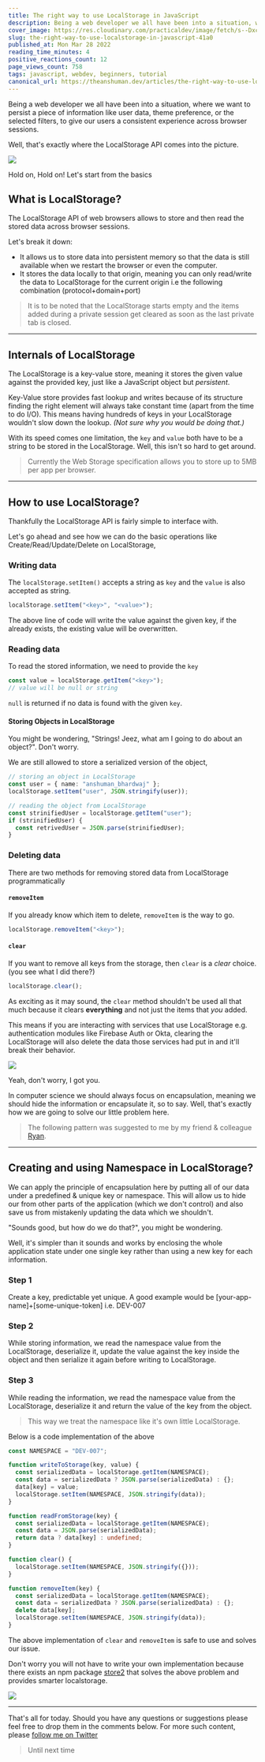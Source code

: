 ```yaml
---
title: The right way to use LocalStorage in JavaScript
description: Being a web developer we all have been into a situation, where we want to persist a piece of...
cover_image: https://res.cloudinary.com/practicaldev/image/fetch/s--DxcxThWL--/c_imagga_scale,f_auto,fl_progressive,h_420,q_auto,w_1000/https://dev-to-uploads.s3.amazonaws.com/uploads/articles/764r8cz73grqy9tvy18f.png
slug: the-right-way-to-use-localstorage-in-javascript-41a0
published_at: Mon Mar 28 2022
reading_time_minutes: 4
positive_reactions_count: 12
page_views_count: 758
tags: javascript, webdev, beginners, tutorial
canonical_url: https://theanshuman.dev/articles/the-right-way-to-use-localstorage-in-javascript-41a0
---
```


Being a web developer we all have been into a situation, where we want to persist a piece of information like user data, theme preference, or the selected filters, to give our users a consistent experience across browser sessions.

Well, that's exactly where the LocalStorage API comes into the picture.

<img
  className="w-96 h-96"
  src="https://media.giphy.com/media/1YZQJBcZWgdaoUoVRd/giphy.gif"
/>

Hold on, Hold on! Let's start from the basics

## What is LocalStorage?

The LocalStorage API of web browsers allows to store and then read the stored data across browser sessions.

Let's break it down:

- It allows us to store data into persistent memory so that the data is still available when we restart the browser or even the computer.
- It stores the data locally to that origin, meaning you can only read/write the data to LocalStorage for the current origin i.e the following combination (protocol+domain+port)

> It is to be noted that the LocalStorage starts empty and the items added during a private session get cleared as soon as the last private tab is closed.

---

## Internals of LocalStorage

The LocalStorage is a key-value store, meaning it stores the given value against the provided key, just like a JavaScript object but _persistent_.

Key-Value store provides fast lookup and writes because of its structure finding the right element will always take constant time (apart from the time to do I/O). This means having hundreds of keys in your LocalStorage wouldn't slow down the lookup. _(Not sure why you would be doing that.)_

With its speed comes one limitation, the `key` and `value` both have to be a string to be stored in the LocalStorage.
Well, this isn't so hard to get around.

> Currently the Web Storage specification allows you to store up to 5MB per app per browser.

---

## How to use LocalStorage?

Thankfully the LocalStorage API is fairly simple to interface with.

Let's go ahead and see how we can do the basic operations like Create/Read/Update/Delete on LocalStorage,

### Writing data

The `localStorage.setItem()` accepts a string as `key` and the `value` is also accepted as string.

```ts
localStorage.setItem("<key>", "<value>");
```

The above line of code will write the value against the given key, if the already exists, the existing value will be overwritten.

### Reading data

To read the stored information, we need to provide the `key`

```ts
const value = localStorage.getItem("<key>");
// value will be null or string
```

`null` is returned if no data is found with the given `key`.

#### Storing Objects in LocalStorage

You might be wondering, "Strings! Jeez, what am I going to do about an object?". Don't worry.

We are still allowed to store a serialized version of the object,

```ts
// storing an object in LocalStorage
const user = { name: "anshuman_bhardwaj" };
localStorage.setItem("user", JSON.stringify(user));

// reading the object from LocalStorage
const strinifiedUser = localStorage.getItem("user");
if (strinifiedUser) {
  const retrivedUser = JSON.parse(strinifiedUser);
}
```

### Deleting data

There are two methods for removing stored data from LocalStorage programmatically

#### `removeItem`

If you already know which item to delete, `removeItem` is the way to go.

```ts
localStorage.removeItem("<key>");
```

#### `clear`

If you want to remove all keys from the storage, then `clear` is a _clear_ choice. (you see what I did there?)

```ts
localStorage.clear();
```

As exciting as it may sound, the `clear` method shouldn't be used all that much because it clears **everything** and not just the items that _you_ added.

This means if you are interacting with services that use LocalStorage e.g. authentication modules like Firebase Auth or Okta, clearing the LocalStorage will also delete the data those services had put in and it'll break their behavior.

<img
  className="w-96 h-96"
  src="https://media.giphy.com/media/SWd9mTHEMIxQ4/giphy.gif"
/>

Yeah, don't worry, I got you.

In computer science we should always focus on encapsulation, meaning we should hide the information or encapsulate it, so to say. Well, that's exactly how we are going to solve our little problem here.

> The following pattern was suggested to me by my friend & colleague [Ryan](https://www.linkedin.com/in/ryanirilli).

---

## Creating and using Namespace in LocalStorage?

We can apply the principle of encapsulation here by putting all of our data under a predefined & unique key or namespace. This will allow us to hide our from other parts of the application (which we don't control) and also save us from mistakenly updating the data which we shouldn't.

"Sounds good, but how do we do that?", you might be wondering.

Well, it's simpler than it sounds and works by enclosing the whole application state under one single key rather than using a new key for each information.

### Step 1

Create a key, predictable yet unique. A good example would be [your-app-name]+[some-unique-token] i.e. DEV-007

### Step 2

While storing information, we read the namespace value from the LocalStorage, deserialize it, update the value against the key inside the object and then serialize it again before writing to LocalStorage.

### Step 3

While reading the information, we read the namespace value from the LocalStorage, deserialize it and return the value of the key from the object.

> This way we treat the namespace like it's own little LocalStorage.

Below is a code implementation of the above

```ts
const NAMESPACE = "DEV-007";

function writeToStorage(key, value) {
  const serializedData = localStorage.getItem(NAMESPACE);
  const data = serializedData ? JSON.parse(serializedData) : {};
  data[key] = value;
  localStorage.setItem(NAMESPACE, JSON.stringify(data));
}

function readFromStorage(key) {
  const serializedData = localStorage.getItem(NAMESPACE);
  const data = JSON.parse(serializedData);
  return data ? data[key] : undefined;
}

function clear() {
  localStorage.setItem(NAMESPACE, JSON.stringify({}));
}

function removeItem(key) {
  const serializedData = localStorage.getItem(NAMESPACE);
  const data = serializedData ? JSON.parse(serializedData) : {};
  delete data[key];
  localStorage.setItem(NAMESPACE, JSON.stringify(data));
}
```

The above implementation of `clear` and `removeItem` is safe to use and solves our issue.

Don't worry you will not have to write your own implementation because there exists an npm package [store2](https://www.npmjs.com/package/store2) that solves the above problem and provides smarter localstorage.

<img
  className="w-96 h-96"
  src="https://media.giphy.com/media/Urn1lBNWpaCGFpuA1c/giphy.gif"
/>

---

That's all for today. Should you have any questions or suggestions please feel free to drop them in the comments below.
For more such content, please [follow me on Twitter](https://twitter.com/sun_anshuman)

> Until next time
